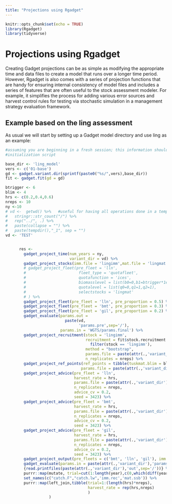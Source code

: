 ```yaml
---
title: "Projections using Rgadget"
---
```


```r
knitr::opts_chunk$set(echo = TRUE)
library(Rgadget)
library(tidyverse)
```


# Projections using Rgadget

Creating Gadget projections can be as simple as modifying the appropriate time and data files to create a model that runs over a longer time period. However, Rgadget is also comes with a series of projection functions that are handy for ensuring internal consistency of model files and includes a series of features that are often useful to the stock assessment modeler. For example, it simplifies the process for adding various error sources and harvest control rules for testing via stochastic simulation in a management strategy evaluation framework. 

## Example based on the ling assessment

As usual we will start by setting up a Gadget model directory and use ling as an example:
```r
#assuming you are beginning in a fresh session; this information should be in an 
#initialization script

base_dir <- 'ling_model'
vers <- c('01-base')
gd <- gadget.variant.dir(sprintf(paste0("%s/",vers),base_dir))
fit <- gadget.fit(gd = gd)

```



```r

btrigger <- 6
blim <- 4
hrs <- c(0.2,0.4,0.6)
nreps <- 10
ny <-10
# vd <-  getwd() %>%   #useful for having all operations done in a temporary directory
#   stringr::str_count("/") %>% 
#   rep("../", .) %>% 
#   paste(collapse = "") %>%
#   paste(tempdir(),"_1", sep = "") 
vd <- 'TEST'


      res <-
        gadget_project_time(num_years = ny, 
                            variant_dir = vd) %>%
        gadget_project_stocks(imm.file = 'lingimm',mat.file = 'lingmat') %>%
        # gadget_project_fleet(pre_fleet = 'lln',
        #                       fleet_type = 'quotafleet',
        #                       quotafunction = 'ices',
        #                       biomasslevel = list(b0=0,b1=btrigger*1e6), 
        #                       quotalevel = list(q0=0,q1=1,q2=1),
        #                       selectstocks = 'lingmat'
        # ) %>%
        gadget_project_fleet(pre_fleet = 'lln', pre_proportion = 0.5) %>%
        gadget_project_fleet(pre_fleet = 'bmt', pre_proportion = 0.3) %>%
        gadget_project_fleet(pre_fleet = 'gil', pre_proportion = 0.2) %>%
        gadget_evaluate(params.out = 
                          paste(vd,
                                'params.pre',sep='/'),
                        params.in = 'WGTS/params.final') %>%
        gadget_project_recruitment(stock = 'lingimm',
                                   recruitment = fit$stock.recruitment %>%
                                     filter(stock == 'lingimm'), 
                                   method = "bootstrap",
                                   params.file = paste(attr(.,'variant_dir'),'params.pre',sep='/'),
                                   n_replicates = nreps) %>% 
        gadget_project_ref_points(ref_points = tibble(tuskmat.blim = blim*1e6),
                                 params.file = paste(attr(.,'variant_dir'),'params.pre',sep='/')) %>%
        gadget_project_advice(pre_fleet = 'lln',
                              harvest_rate = hrs,
                              params.file = paste(attr(.,'variant_dir'),'params.pre',sep='/'),
                              n_replicates = nreps,
                              advice_cv = 0.2, 
                              seed = 3423) %>%
        gadget_project_advice(pre_fleet = 'bmt',
                              harvest_rate = hrs,
                              params.file = paste(attr(.,'variant_dir'),'params.pre',sep='/'),
                              n_replicates = nreps,
                              advice_cv = 0.2, 
                              seed = 3423) %>%
        gadget_project_advice(pre_fleet = 'gil',
                              harvest_rate = hrs,
                              params.file = paste(attr(.,'variant_dir'),'params.pre',sep='/'),
                              n_replicates = nreps,
                              advice_cv = 0.2, 
                              seed = 3423) %>%
        gadget_project_output(pre_fleets = c('bmt', 'lln', 'gil'), imm.file = 'lingimm',mat.file = 'lingmat') %>%
        gadget_evaluate(params.in = paste(attr(.,'variant_dir'),'params.pre',sep='/'), params.out = 'params.out', log = 'log.tst') %>%
        {read.printfiles(paste(attr(.,'variant_dir'),'out',sep='/'))} %>%
        purrr::map(mutate, trial=cut(1:length(year),c(0,which(diff(year)<0),1e9),labels = FALSE)) %>%
        set_names(c("catch.F","catch.lw",'imm.rec','mat.ssb')) %>%
        purrr::map(left_join,tibble(trial=1:(length(hrs)*nreps),
                                    harvest_rate = rep(hrs,nreps)
                                    )
                   )

```

